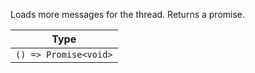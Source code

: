 Loads more messages for the thread. Returns a promise.

| Type                  |
| --------------------- |
| `() => Promise<void>` |
